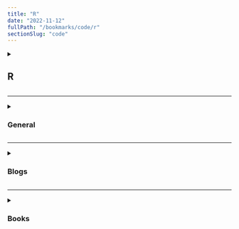 ```yaml
---
title: "R"
date: "2022-11-12"
fullPath: "/bookmarks/code/r"
sectionSlug: "code"
---
```


<details>
<summary>

## R

</summary>

<p>


</p>
</details>

---

<details>
<summary>

### General

</summary>

<p>

- [R: The R Project for Statistical Computing](https://www.r-project.org/)
- [The Comprehensive R Archive Network](http://cran.mirrors.hoobly.com/)

</p>
</details>

---

<details>
<summary>

### Blogs

</summary>

<p>

- [Planet R](http://planetr.stderr.org/)
- [R-bloggers | R news and tutorials contributed by (750) R bloggers](https://www.r-bloggers.com/)

</p>
</details>

---

<details>
<summary>

### Books

</summary>

<p>

- [R in a Nutshell - O'Reilly Media](http://shop.oreilly.com/product/9780596801717.do)
- [R-intro.pdf](https://cran.r-project.org/doc/manuals/R-intro.pdf)
- [R-lang.pdf](https://cran.r-project.org/doc/manuals/R-lang.pdf)

</p>
</details>
